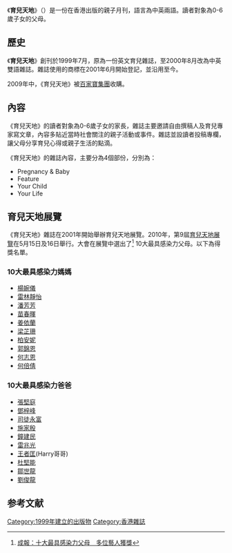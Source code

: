 {{Infobox Newspaper
| name                = 育兒天地 (The Parents' Journal)
| image               = 
| format              = A4
| caption             = 
| type                = 月刊
| owners              = 百家寶集團
| publisher           = 百家寶集團
| foundation          = 1999年7月
| language            = [[繁體中文|繁體中文]][[英文|英文]]
| price               = 免費派發
| headquarters        = 灣仔皇后大道東228號中華大廈10樓
| ISSN                = 
| website             = http://www.peegaboo.com
}}
{{Refimprove|time=2010-06-21T09:59:50+00:00}}
《'''育兒天地'''》（{{lang|en|The Parents' Journal}}）是一份在香港出版的親子月刊，語言為中英兩語。讀者對象為0-6歲子女的父母。

==歷史==
《'''育兒天地'''》創刊於1999年7月，原為一份英文育兒雜誌，至2000年8月改為中英雙語雜誌。雜誌使用的商標在2001年6月開始登記，並沿用至今。

2009年中，《育兒天地》被[[百家寶集團|百家寶集團]]收購。

==內容==
《育兒天地》的讀者對象為0-6歲子女的家長，雜誌主要邀請自由撰稿人及育兒專家寫文章，內容多貼近當時社會關注的親子活動或事件。雜誌並設讀者投稿專欄，讓父母分享育兒心得或親子生活的點滴。

《育兒天地》的雜誌內容，主要分為4個部份，分別為：
* Pregnancy & Baby
* Feature
* Your Child
* Your Life

==育兒天地展覽==
《育兒天地》雜誌在2001年開始舉辦育兒天地展覽。2010年，第9屆[[育兒天地展覽|育兒天地展覽]]在5月15日及16日舉行。大會在展覽中選出了<ref>[http://www.singpao.com/NewsArticle.aspx?NewsID=92411&Lang=tc 成報：十大最具感染力父母　多位藝人獲獎]{{dead link|date=2018年4月 |bot=InternetArchiveBot |fix-attempted=yes }}</ref> 10大最具感染力父母。以下為得獎名單。

===10大最具感染力媽媽===
*[[楊婉儀|楊婉儀]]
*[[雷林靜怡|雷林靜怡]]
*[[潘芳芳|潘芳芳]]
*[[苗春暉|苗春暉]]
*[[姜依蘭|姜依蘭]]
*[[梁芷珊|梁芷珊]]
*[[柏安妮|柏安妮]]
*[[郭錦恩|郭錦恩]]
*[[何志恩|何志恩]]
*[[何倍倩|何倍倩]]

===10大最具感染力爸爸===
*[[張堅庭|張堅庭]]
*[[鄧梓峰|鄧梓峰]]
*[[司徒永富|司徒永富]]
*[[施家殷|施家殷]]
*[[鐘建民|鐘建民]]
*[[雷兆光|雷兆光]]
*[[王者匡|王者匡]](Harry哥哥)
*[[杜堅能|杜堅能]]
*[[鄒世龍|鄒世龍]]
*[[劉俊龍|劉俊龍]]

==参考文献==
{{reflist|2}}

[[Category:1999年建立的出版物|Category:1999年建立的出版物]]
[[Category:香港雜誌|Category:香港雜誌]]